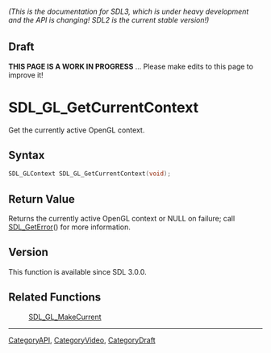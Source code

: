 ====== (This is the documentation for SDL3, which is under heavy development and the API is changing! SDL2 is the current stable version!) ======

== Draft ==

'''THIS PAGE IS A WORK IN PROGRESS''' ... Please make edits to this page to improve it!



<!-- #*^*^*^*^*See https://wiki.libsdl.org/SGFunctions for details on editing this page*^*^*^*^* -->
= SDL_GL_GetCurrentContext =

Get the currently active OpenGL context.

== Syntax ==

<syntaxhighlight lang='c'>
SDL_GLContext SDL_GL_GetCurrentContext(void);
</syntaxhighlight>

== Return Value ==

Returns the currently active OpenGL context or NULL on failure; call
[[SDL_GetError]]() for more information.

== Version ==

This function is available since SDL 3.0.0.

== Related Functions ==

:[[SDL_GL_MakeCurrent]]

----
[[CategoryAPI]], [[CategoryVideo]], [[CategoryDraft]]
<!-- #See the Style Guide for instructions on editing the footer. -->


